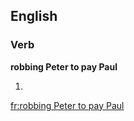 ==English==

===Verb===
'''robbing Peter to pay Paul'''

# {{present participle of|rob Peter to pay Paul}}


[[fr:robbing Peter to pay Paul]]